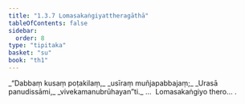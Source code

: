 ```yaml
---
title: "1.3.7 Lomasakaṅgiyattheragāthā"
tableOfContents: false
sidebar:
  order: 8
type: "tipitaka"
basket: "su"
book: "th1"
---
```



<DynamicBreadcrumb />

<Division number="27" book="th1" bookNo="19" page="226">

<Paragraph number="62" type="verses" book="th1">
_“Dabbaṃ kusaṃ poṭakilaṃ,_  
_usīraṃ muñjapabbajaṃ;_  
_Urasā panudissāmi,_  
_vivekamanubrūhayan”ti._  


</Paragraph>
</Division>

<Paragraph number="63" type="center" book="th1">
…  Lomasakaṅgiyo thero… .
</Paragraph>